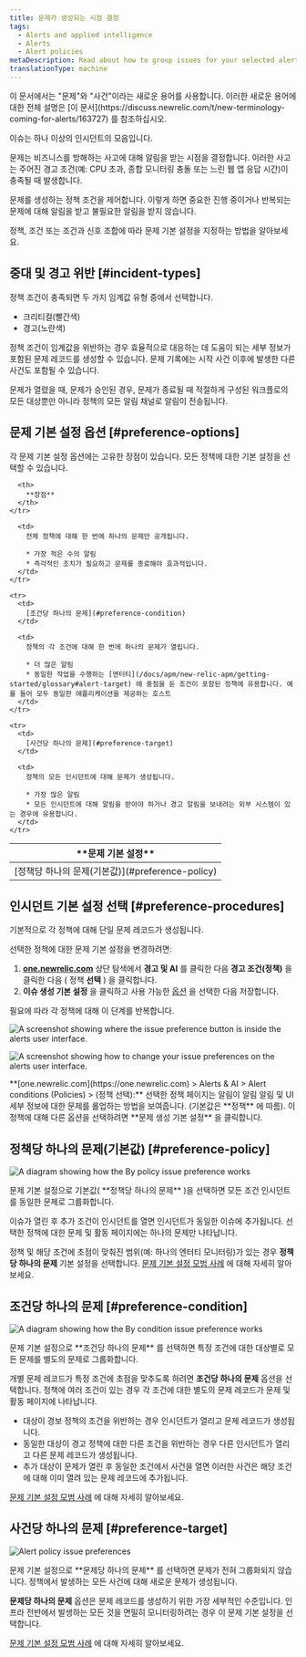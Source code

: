 ```yaml
---
title: 문제가 생성되는 시점 결정
tags:
  - Alerts and applied intelligence
  - Alerts
  - Alert policies
metaDescription: Read about how to group issues for your selected alert policy and select your issue preference. The default is "by policy."
translationType: machine
---
```







<Callout variant="important">
  이 문서에서는 "문제"와 "사건"이라는 새로운 용어를 사용합니다. 이러한 새로운 용어에 대한 전체 설명은 [이 문서](https://discuss.newrelic.com/t/new-terminology-coming-for-alerts/163727) 를 참조하십시오.
</Callout>

이슈는 하나 이상의 인시던트의 모음입니다.

문제는 비즈니스를 방해하는 사고에 대해 알림을 받는 시점을 결정합니다. 이러한 사고는 주어진 경고 조건(예: CPU 초과, 종합 모니터링 충돌 또는 느린 웹 앱 응답 시간)이 충족될 때 발생합니다.

문제를 생성하는 정책 조건을 제어합니다. 이렇게 하면 중요한 진행 중이거나 반복되는 문제에 대해 알림을 받고 불필요한 알림을 받지 않습니다.

정책, 조건 또는 조건과 신호 조합에 따라 문제 기본 설정을 지정하는 방법을 알아보세요.

## 중대 및 경고 위반 [#incident-types]

정책 조건이 충족되면 두 가지 임계값 유형 중에서 선택합니다.

* 크리티컬(빨간색)
* 경고(노란색)

정책 조건이 임계값을 위반하는 경우 효율적으로 대응하는 데 도움이 되는 세부 정보가 포함된 문제 레코드를 생성할 수 있습니다. 문제 기록에는 시작 사건 이후에 발생한 다른 사건도 포함될 수 있습니다.

문제가 열렸을 때, 문제가 승인된 경우, 문제가 종료될 때 적절하게 구성된 워크플로의 모든 대상뿐만 아니라 정책의 모든 알림 채널로 알림이 전송됩니다.

## 문제 기본 설정 옵션 [#preference-options]

각 문제 기본 설정 옵션에는 고유한 장점이 있습니다. 모든 정책에 대한 기본 설정을 선택할 수 있습니다.

<table>
  <thead>
    <tr>
      <th width={200}>
        **문제 기본 설정**
      </th>

      <th>
        **장점**
      </th>
    </tr>
  </thead>

  <tbody>
    <tr>
      <td>
        [정책당 하나의 문제(기본값)](#preference-policy)
      </td>

      <td>
        전체 정책에 대해 한 번에 하나의 문제만 공개됩니다.

        * 가장 적은 수의 알림
        * 즉각적인 조치가 필요하고 문제를 종료해야 효과적입니다.
      </td>
    </tr>

    <tr>
      <td>
        [조건당 하나의 문제](#preference-condition)
      </td>

      <td>
        정책의 각 조건에 대해 한 번에 하나의 문제가 열립니다.

        * 더 많은 알림
        * 동일한 작업을 수행하는 [엔터티](/docs/apm/new-relic-apm/getting-started/glossary#alert-target) 에 중점을 둔 조건이 포함된 정책에 유용합니다. 예를 들어 모두 동일한 애플리케이션을 제공하는 호스트
      </td>
    </tr>

    <tr>
      <td>
        [사건당 하나의 문제](#preference-target)
      </td>

      <td>
        정책의 모든 인시던트에 대해 문제가 생성됩니다.

        * 가장 많은 알림
        * 모든 인시던트에 대해 알림을 받아야 하거나 경고 알림을 보내려는 외부 시스템이 있는 경우에 유용합니다.
      </td>
    </tr>
  </tbody>
</table>

## 인시던트 기본 설정 선택 [#preference-procedures]

기본적으로 각 정책에 대해 단일 문제 레코드가 생성됩니다.

선택한 정책에 대한 문제 기본 설정을 변경하려면:

1. **[one.newrelic.com](https://one.newrelic.com)** 상단 탐색에서 **경고 및 AI** 를 클릭한 다음 **경고 조건(정책)** 을 클릭한 다음 ( 정책 **선택** ) 을 클릭합니다.
2. **이슈 생성 기본 설정** 을 클릭하고 사용 가능한 [옵션](#preference-options) 을 선택한 다음 저장합니다.

필요에 따라 각 정책에 대해 이 단계를 반복합니다.

<img
  title="A screenshot showing where the issue preference button is inside the alerts user interface."
  alt="A screenshot showing where the issue preference button is inside the alerts user interface."
  src={incidentPreferenceUi}
/>

<img
  title="A screenshot showing how to change your issue preferences on the alerts user interface."
  alt="A screenshot showing how to change your issue preferences on the alerts user interface."
  src={incidentPreferenceOptions}
/>

<figcaption>
  **[one.newrelic.com](https://one.newrelic.com) > Alerts & AI > Alert conditions (Policies) > (정책 선택):** 선택한 정책 페이지는 알림이 알림 알림 및 UI 세부 정보에 대한 문제를 롤업하는 방법을 보여줍니다. (기본값은 **정책** 에 따름). 이 정책에 대해 다른 옵션을 선택하려면 **문제 생성 기본 설정** 을 클릭합니다.
</figcaption>

## 정책당 하나의 문제(기본값) [#preference-policy]

<img
  title="A diagram showing how the By policy issue preference works"
  alt="A diagram showing how the By policy issue preference works"
  src={byPolicy}
/>

<figcaption>
  문제 기본 설정으로 기본값( **정책당 하나의 문제** )을 선택하면 모든 조건 인시던트를 동일한 문제로 그룹화합니다.
</figcaption>

이슈가 열린 후 추가 조건이 인시던트를 열면 인시던트가 동일한 이슈에 추가됩니다. 선택한 정책에 대한 문제 및 활동 페이지에는 하나의 문제만 나타납니다.

정책 및 해당 조건에 초점이 맞춰진 범위(예: 하나의 엔터티 모니터링)가 있는 경우 **정책당 하나의 문제** 기본 설정을 선택합니다. [문제 기본 설정 모범 사례](/docs/new-relic-solutions/best-practices-guides/alerts-applied-intelligence/alerts-best-practices/#incident-practices) 에 대해 자세히 알아보세요.

## 조건당 하나의 문제 [#preference-condition]

<img
  title="A diagram showing how the By condition issue preference works"
  alt="A diagram showing how the By condition issue preference works"
  src={byCondition}
/>

<figcaption>
  문제 기본 설정으로 **조건당 하나의 문제** 를 선택하면 특정 조건에 대한 대상별로 모든 문제를 별도의 문제로 그룹화합니다.
</figcaption>

개별 문제 레코드가 특정 조건에 초점을 맞추도록 하려면 **조건당 하나의 문제** 옵션을 선택합니다. 정책에 여러 조건이 있는 경우 각 조건에 대한 별도의 문제 레코드가 문제 및 활동 페이지에 나타납니다.

* 대상이 경보 정책의 조건을 위반하는 경우 인시던트가 열리고 문제 레코드가 생성됩니다.
* 동일한 대상이 경고 정책에 대한 다른 조건을 위반하는 경우 다른 인시던트가 열리고 다른 문제 레코드가 생성됩니다.
* 추가 대상이 문제가 열린 후 동일한 조건에서 사건을 열면 이러한 사건은 해당 조건에 대해 이미 열려 있는 문제 레코드에 추가됩니다.

[문제 기본 설정 모범 사례](/docs/new-relic-solutions/best-practices-guides/alerts-applied-intelligence/alerts-best-practices/#incident-practices) 에 대해 자세히 알아보세요.

## 사건당 하나의 문제 [#preference-target]

<img
  title="Alert policy issue preferences"
  alt="Alert policy issue preferences"
  src={bySignal}
/>

<figcaption>
  문제 기본 설정으로 **문제당 하나의 문제** 를 선택하면 문제가 전혀 그룹화되지 않습니다. 정책에서 발생하는 모든 사건에 대해 새로운 문제가 생성됩니다.
</figcaption>

**문제당 하나의 문제** 옵션은 문제 레코드를 생성하기 위한 가장 세부적인 수준입니다. 인프라 전반에서 발생하는 모든 것을 면밀히 모니터링하려는 경우 이 문제 기본 설정을 선택합니다.

[문제 기본 설정 모범 사례](/docs/new-relic-solutions/best-practices-guides/alerts-applied-intelligence/alerts-best-practices/#incident-practices) 에 대해 자세히 알아보세요.